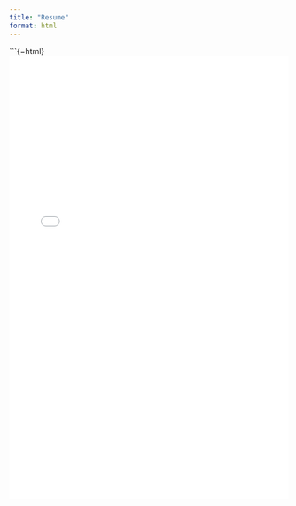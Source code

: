 ```yaml
---
title: "Resume"
format: html
---
```


```{=html}
<iframe src="resume1.pdf" width="100%" height="800px" style="border: none;"></iframe>